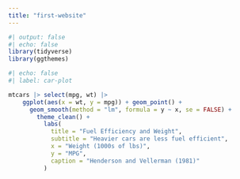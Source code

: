 ```yaml
---
title: "first-website"
---
```


```r
#| output: false
#| echo: false
library(tidyverse)
library(ggthemes)
```

```r
#| echo: false
#| label: car-plot

mtcars |> select(mpg, wt) |>
    ggplot(aes(x = wt, y = mpg)) + geom_point() +  
      geom_smooth(method = "lm", formula = y ~ x, se = FALSE) + 
        theme_clean() + 
          labs(
            title = "Fuel Efficiency and Weight",
            subtitle = "Heavier cars are less fuel efficient",
            x = "Weight (1000s of lbs)",
            y = "MPG",
            caption = "Henderson and Vellerman (1981)"
          )

```

